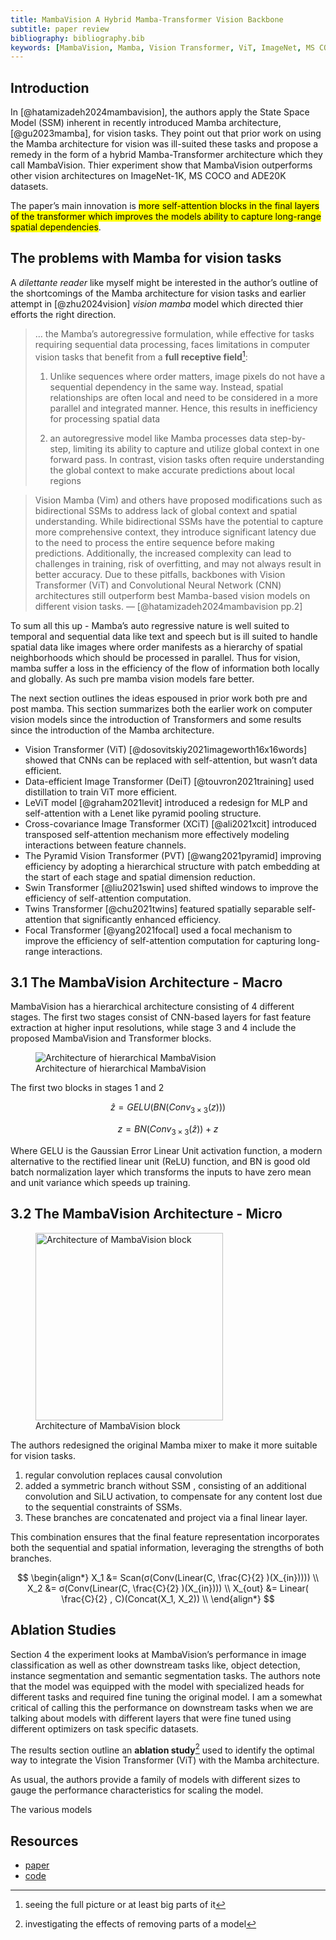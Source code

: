 ```yaml
---
title: MambaVision A Hybrid Mamba-Transformer Vision Backbone
subtitle: paper review
bibliography: bibliography.bib
keywords: [MambaVision, Mamba, Vision Transformer, ViT, ImageNet, MS COCO, ADE20K, Image Classification, Object Detection, Instance Segmentation, Semantic Segmentation, Bibliography]
---
```


## Introduction

In [@hatamizadeh2024mambavision], the authors apply the State Space
Model (SSM) inherent in recently introduced Mamba architecture, [@gu2023mamba], for vision tasks. They point out that prior work on using the Mamba architecture for vision was ill-suited these tasks and propose a remedy in the form of a hybrid Mamba-Transformer architecture which they call MambaVision. Thier experiment show that MambaVision outperforms other vision architectures on ImageNet-1K, MS COCO and ADE20K datasets.


The paper's main innovation is [more self-attention blocks in the final layers of the transformer which improves the models ability to capture long-range spatial dependencies]{.mark}.

## The problems with Mamba for vision tasks

A *dilettante reader* like myself might be interested in the author's outline of the shortcomings of the Mamba architecture for vision tasks and earlier attempt in [@zhu2024vision] *vision mamba* model which directed thier efforts the right direction. 

> ... the Mamba’s autoregressive formulation, while effective for tasks requiring sequential data processing, faces limitations in computer vision tasks that benefit from a **full receptive field**^[seeing the full picture or at least big parts of it]: 
>
>    (1) Unlike sequences where order matters, image pixels do not have a sequential dependency in the same way. Instead, spatial relationships are often local and need to be considered in a more parallel and integrated manner. Hence, this results in inefficiency for processing spatial data 
>
>    (2) an autoregressive model like Mamba processes data step-by-step, limiting its ability to capture and utilize global context in one forward pass. In contrast, vision tasks often require understanding the global context to make accurate predictions about local regions 

> Vision Mamba (Vim) and others have proposed modifications such as bidirectional SSMs to address lack of global context and spatial understanding. While bidirectional SSMs have the potential to capture more comprehensive context, they introduce significant latency due to the need to process the entire sequence before making predictions. Additionally, the increased complexity can lead to challenges in training, risk of overfitting, and may not always result in better accuracy. Due to these pitfalls, backbones with Vision Transformer (ViT) and Convolutional Neural Network (CNN) architectures still outperform best Mamba-based vision models on different vision tasks. --- [@hatamizadeh2024mambavision pp.2] 


To sum all this up - Mamba's auto regressive nature is well suited to temporal and sequential data like text and speech but is ill suited to handle spatial data like images where order manifests as a hierarchy of spatial neighborhoods which should be processed in parallel. Thus for vision, mamba suffer a loss in the efficiency of the flow of information both locally and globally. As such pre mamba vision models fare better.

The next section outlines the ideas espoused in prior work both pre and post mamba. This section summarizes both the earlier work on computer vision models since the introduction of Transformers and some results since the introduction of the Mamba architecture.

- Vision Transformer (ViT) [@dosovitskiy2021imageworth16x16words] showed that CNNs can be replaced with self-attention, but wasn't data efficient.
- Data-efficient Image Transformer (DeiT) [@touvron2021training] used distillation to train ViT more  efficient.
- LeViT model [@graham2021levit] introduced a redesign for MLP and self-attention with a Lenet like pyramid pooling structure.
- Cross-covariance Image Transformer (XCiT) [@ali2021xcit] introduced transposed self-attention mechanism more effectively modeling interactions between feature channels.
- The Pyramid Vision Transformer (PVT) [@wang2021pyramid] improving  efficiency by adopting a hierarchical structure with patch embedding at the start of each stage and spatial dimension reduction.
- Swin Transformer [@liu2021swin] used shifted windows to improve the efficiency of self-attention computation.
- Twins Transformer [@chu2021twins] featured spatially separable self-attention that significantly enhanced efficiency.
- Focal Transformer [@yang2021focal] used a focal mechanism to improve the efficiency of self-attention computation for capturing long-range interactions.


## 3.1 The MambaVision Architecture - Macro

MambaVision has a hierarchical architecture consisting of 4 different stages. The first two stages consist of CNN-based layers for fast feature extraction at higher input resolutions, while stage 3 and 4 include the proposed MambaVision and Transformer blocks.

![Architecture of hierarchical MambaVision ](fig2.png)

The first two blocks in stages 1 and 2

$$
\hat z = GELU(BN(Conv_{3×3}(z)))
$$

$$
z = BN(Conv_{3×3}(\hat z)) + z
$$

Where GELU is the Gaussian Error Linear Unit activation function, a modern alternative to the rectified linear unit (ReLU) function, and BN is good old batch normalization layer which transforms the inputs to have zero mean and unit variance which speeds up training.

## 3.2 The MambaVision Architecture - Micro




![Architecture of MambaVision block](fig3.png){#fig-micro .column-margin group="my-gallery" width="300px" fig-align="left"}


The authors redesigned the original Mamba mixer to make it more suitable for vision tasks. 

1. regular convolution replaces causal convolution 
2. added a symmetric branch without SSM , consisting of an additional convolution and SiLU activation, to compensate for any content lost due to the sequential constraints of SSMs.
3. These branches are concatenated and project via a final linear layer. 

This combination ensures that the final feature representation incorporates both the sequential and spatial information, leveraging the strengths of both branches. 

$$
\begin{align*}
X_1 &= Scan(σ(Conv(Linear(C, \frac{C}{2} )(X_{in})))) \\
X_2 &= σ(Conv(Linear(C, \frac{C}{2} )(X_{in}))) \\
X_{out} &= Linear( \frac{C}{2} , C)(Concat(X_1, X_2)) \\
\end{align*}
$$



## Ablation Studies

Section 4 the experiment looks at MambaVision's performance in image classification as well as other downstream tasks like, object detection, instance segmentation and semantic segmentation tasks. The authors note that the model was equipped with the model with specialized heads for different tasks and required fine tuning the original model. I am a somewhat critical of calling this the performance on downstream tasks when we are talking about models with different layers that were fine tuned using different optimizers on task specific datasets.

The results section outline an **ablation study**^[investigating the effects of removing parts of a model] used to identify the optimal way to integrate the Vision Transformer (ViT) with the Mamba architecture.

As usual, the authors provide a family of models with different sizes to gauge the performance characteristics for scaling the model.

The various models


## Resources

- [paper](https://arxiv.org/pdf/2407.08083)
- [code](https://github.com/NVlabs/MambaVision)